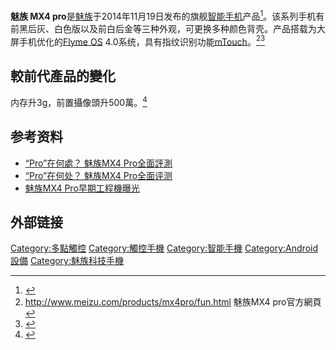 {{multiple issues|
{{copyedit|time=2013-09-01T15:17:46+00:00}}
{{Refimprove|time=2014-07-23T09:15:12+00:00}}
}}
{{Infobox Mobile
| name = 魅族 MX4 pro
| image = Meizu MX4 Pro.png
| manufacturer = [[魅族|魅族]]
| available =2014年12月6日<br>发布日期为2014年11月19日
| screen = 5.5 英寸（New Mode2）[[多点触控|多点触控]] 2560×1536[[分辨率|分辨率]] 543[[像素|像素]]每[[英寸|英寸]][[PPI|PPI]]
| camera = 前置500万背照式、1080p(1920×1080) 30帧/秒摄录；后置2070万[[像素|像素]]背照式、4K(3840×2160) 30帧/秒摄录、1080p 100帧/秒摄录
| interior_memory = 16GB/32GB/64GB
| memory = 3GB LPDDR3 [[双通道|双通道]] 
| networks = [[GSM|GSM]]/[[GPRS|GPRS]]/[[EDGE|EDGE]]/[[WCDMA|WCDMA]]/[[HSPA+|HSPA+]]/[[TD-SCDMA|TD-SCDMA]]/[[TD-LTE|TD-LTE]]/FDD-LTE（TD版把对WCDMA制式支持的部分屏蔽，W版把对TD-SCDMA制式支持的部分屏蔽）
| battery = 3350[[mAh|mAh]]内置[[锂离子电池|锂离子电池]]
| connectivity = [[WIFI|WIFI]] / [[WAPI|WAPI]]（802.11 b/g/n/ac），支持WLAN Direct、[[Miracast|Miracast]]、[[Bluetooth|Bluetooth]] 4.0、[[OTG|OTG]]、[[BLE|BLE]]
| size = 150.1×77×9 mm
| form = 直板式
| weight = 158 [[克|克]] 
| music = 支持FLAC、APE、AAC、MKA、OGG、MP3、MIDI、M4A、AMR、WAV 等 
| cpu = [[三星Exynos|三星Exynos]] 5430
| os = [[Flyme_OS|Flyme OS]]
| predecessor = [[魅族_MX4|魅族 MX4]]
}}

'''魅族 MX4 pro'''是[[魅族|魅族]]于2014年11月19日发布的旗舰[[智能手机|智能手机]]产品<ref>{{Cite news |url=https://tech.huanqiu.com/article/9CaKrnJFWJn |title=魅族年度旗舰智能手机 MX4 Pro正式上市 |accessdate=2021-12-17}}</ref>。该系列手机有前黑后灰、白色版以及前白后金等三种外观，可更换多种颜色背壳。产品搭载为大屏手机优化的[[Flyme_OS|Flyme OS]] 4.0系统，具有指纹识别功能[[Flyme#mBack|mTouch]]。<ref>http://www.meizu.com/products/mx4pro/fun.html {{Wayback|url=http://www.meizu.com/products/mx4pro/fun.html |date=20150412134226 }} 魅族MX4 pro官方網頁</ref><ref>{{Cite news |url=http://cn.chinadaily.com.cn/2014-11/19/content_18943843.htm |title=魅族年度旗舰智能手机MX4 Pro发布 售2499元起 - 中国日报网 |accessdate=2021-12-17}}</ref>

== 較前代產品的變化 ==
内存升3g，前置攝像頭升500萬。<ref>{{Cite news |url=https://tech.huanqiu.com/article/9CaKrnJFHJX |title=魅族MX4 Pro 黑色和白色版谍照曝光 |accessdate=2021-12-17}}</ref>

== 参考资料 ==
<references />
*[http://news.cnyes.com/Content/20141121/20141121192059704215710.shtml “Pro”在何處？ 魅族MX4 Pro全面評測]
*[http://tech.sina.com.cn/mobile/n/2014-11-21/18119814762.shtml “Pro”在何处？ 魅族MX4 Pro全面评测]
*[http://news.sina.com.tw/article/20141110/13506491.html 魅族MX4 Pro早期工程機曝光]

== 外部链接 ==
[[Category:多點觸控|Category:多點觸控]]
[[Category:觸控手機|Category:觸控手機]]
[[Category:智能手機|Category:智能手機]]
[[Category:Android設備|Category:Android設備]]
[[Category:魅族科技手機|Category:魅族科技手機]]

{{魅族科技}}